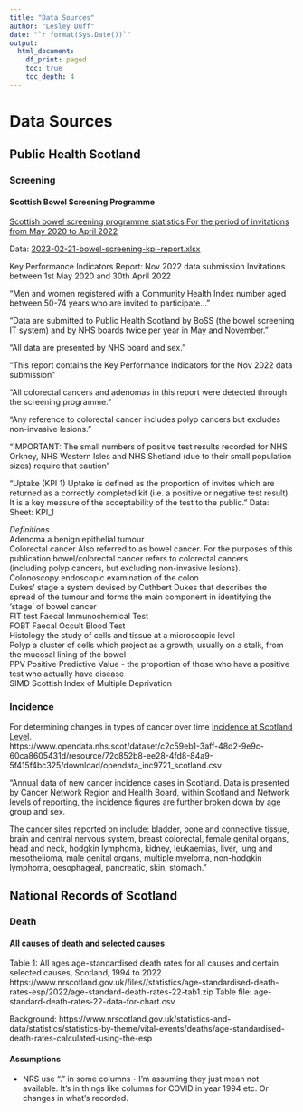 ```yaml
---
title: "Data Sources"
author: "Lesley Duff"
date: "`r format(Sys.Date())`"
output:
  html_document:
    df_print: paged
    toc: true
    toc_depth: 4
---
```

# Data Sources

## Public Health Scotland

### Screening

#### Scottish Bowel Screening Programme
[Scottish bowel screening programme statistics For the period of invitations from May 2020 to April 2022](https://publichealthscotland.scot/publications/scottish-bowel-screening-programme-statistics/scottish-bowel-screening-programme-statistics-for-the-period-of-invitations-from-may-2020-to-april-2022/)

Data: [2023-02-21-bowel-screening-kpi-report.xlsx](https://publichealthscotland.scot/media/17689/2023-02-21-bowel-screening-kpi-report.xlsx)

Key Performance Indicators Report: Nov 2022 data submission
Invitations between 1st May 2020 and 30th April 2022

"Men and women registered with a Community Health Index number aged between 50-74 years who are invited to participate..."

"Data are submitted to Public Health Scotland by BoSS (the bowel screening IT system) and by NHS boards twice per year in May and November. "

"All data are presented by NHS board and sex. "

"This report contains the Key Performance Indicators for the Nov 2022 data submission"

"All colorectal cancers and adenomas in this report were detected through the screening programme."

"Any reference to colorectal cancer includes polyp cancers but excludes non-invasive lesions."

"IMPORTANT: The small numbers of positive test results recorded for NHS Orkney, NHS Western Isles and NHS Shetland (due to their small population sizes) require that caution "

"Uptake (KPI 1)
Uptake is defined as the proportion of invites which are returned as a correctly
completed kit (i.e. a positive or negative test result). It is a key measure of the
acceptability of the test to the public."
Data: Sheet: KPI_1


*Definitions	*				
Adenoma		a benign epithelial tumour			
Colorectal cancer		Also referred to as bowel cancer. For the purposes of this publication bowel/colorectal cancer refers to colorectal cancers			
		 (including polyp cancers, but excluding non-invasive lesions).			
Colonoscopy		endoscopic examination of the colon			
Dukes' stage		a system devised by Cuthbert Dukes that describes the spread of the tumour and forms the main component in identifying the ‘stage’ of bowel cancer			
FIT test		Faecal Immunochemical Test			
FOBT		Faecal Occult Blood Test			
Histology		the study of cells and tissue at a microscopic level			
Polyp		a cluster of cells which project as a growth, usually on a stalk, from the mucosal lining of the bowel			
PPV		Positive Predictive Value - the proportion of those who have a positive test who actually have disease			
SIMD		Scottish Index of Multiple Deprivation			


### Incidence
For determining changes in types of cancer over time
[Incidence at Scotland Level](https://www.opendata.nhs.scot/dataset/annual-cancer-incidence/resource/72c852b8-ee28-4fd8-84a9-5f415f4bc325).  
https://www.opendata.nhs.scot/dataset/c2c59eb1-3aff-48d2-9e9c-60ca8605431d/resource/72c852b8-ee28-4fd8-84a9-5f415f4bc325/download/opendata_inc9721_scotland.csv

"Annual data of new cancer incidence cases in Scotland. Data is presented by 
Cancer Network Region and Health Board, within Scotland and Network levels of 
reporting, the incidence figures are further broken down by age group and sex.

The cancer sites reported on include: bladder, bone and connective tissue, 
brain and central nervous system, breast colorectal, female genital organs, 
head and neck, hodgkin lymphoma, kidney, leukaemias, liver, lung and 
mesothelioma, male genital organs, multiple myeloma, non-hodgkin lymphoma, 
oesophageal, pancreatic, skin, stomach."

## National Records of Scotland

### Death

#### All causes of death and selected causes

Table 1: All ages age-standardised death rates for all causes and certain selected causes, Scotland, 1994 to 2022
https://www.nrscotland.gov.uk/files//statistics/age-standardised-death-rates-esp/2022/age-standard-death-rates-22-tab1.zip
Table file: age-standard-death-rates-22-data-for-chart.csv

Background:
https://www.nrscotland.gov.uk/statistics-and-data/statistics/statistics-by-theme/vital-events/deaths/age-standardised-death-rates-calculated-using-the-esp

#### Assumptions
* NRS use "." in some columns - I'm assuming they just mean not available. It's
in things like columns for COVID in year 1994 etc. Or changes in what's 
recorded.


